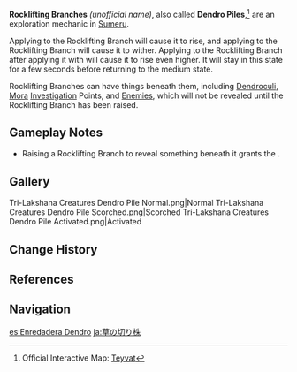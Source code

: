 {{Terminology Infobox
|image        = Dendro Pile Shortest.png
|type         = Exploration
|type2        = Tri-Lakshana Creatures
|region       = Sumeru
}}
'''Rocklifting Branches''' ''(unofficial name)'', also called '''Dendro Piles''',<ref name="map">Official Interactive Map: [https://webstatic-sea.mihoyo.com/app/ys-map-sea/index.html Teyvat]</ref> are an exploration mechanic in [[Sumeru]].

Applying {{Dendro}} to the Rocklifting Branch will cause it to rise, and applying {{Pyro}} to the Rocklifting Branch will cause it to wither. Applying {{Electro}} to the Rocklifting Branch after applying it with {{Dendro}} will cause it to rise even higher. It will stay in this state for a few seconds before returning to the medium state.

Rocklifting Branches can have things beneath them, including [[Dendroculi]], [[Mora]] [[Investigation]] Points, and [[Enemies]], which will not be revealed until the Rocklifting Branch has been raised.

==Gameplay Notes==
* Raising a Rocklifting Branch to reveal something beneath it grants the {{Achievement|Explorer}}.

==Gallery==
<gallery>
Tri-Lakshana Creatures Dendro Pile Normal.png|Normal
Tri-Lakshana Creatures Dendro Pile Scorched.png|Scorched
Tri-Lakshana Creatures Dendro Pile Activated.png|Activated
</gallery>

==Change History==
{{Change History|3.0}}

==References==
{{Reflist}}

==Navigation==
{{Exploration Navbox|Sumeru}}

[[es:Enredadera Dendro]]
[[ja:草の切り株]]